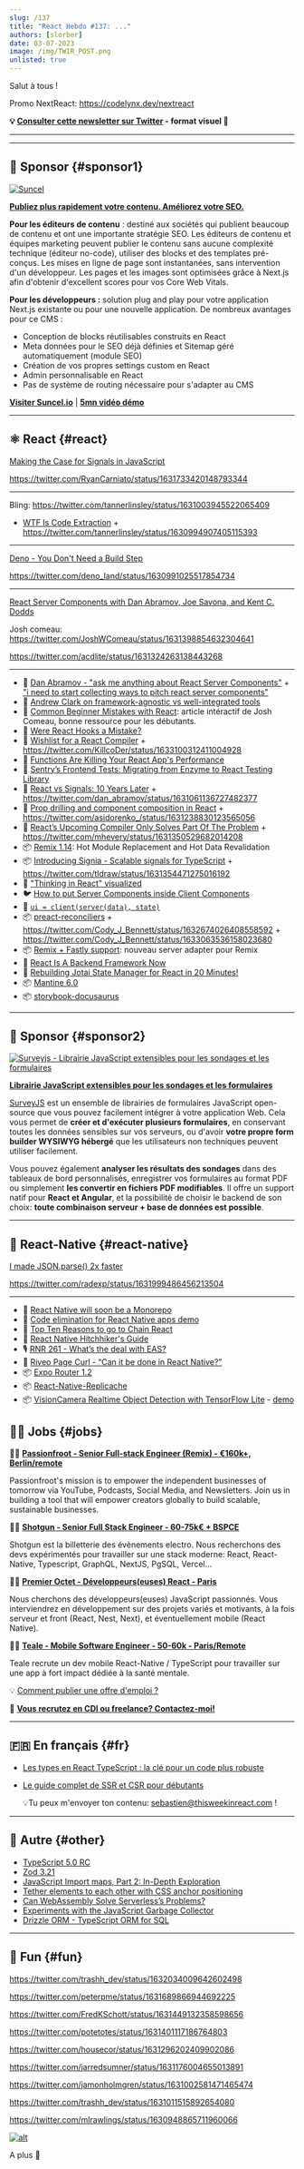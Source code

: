 ```yaml
---
slug: /137
title: "React Hebdo #137: ..."
authors: [slorber]
date: 03-07-2023
image: /img/TWIR_POST.png
unlisted: true
---
```


Salut à tous !

Promo NextReact: https://codelynx.dev/nextreact

<Todo />

<!-- truncate -->

**💡 [Consulter cette newsletter sur Twitter](https://slo.im/thread) - format visuel 🎨**

---


<Support />

---

## 💸 Sponsor {#sponsor1}

[![Suncel](/emails/issues/136/suncel.jpg)](https://suncel.io/)

**[Publiez plus rapidement votre contenu. Améliorez votre SEO.](https://suncel.io/)**

**Pour les éditeurs de contenu** : destiné aux sociétés qui publient beaucoup de contenu et ont une importante stratégie SEO. Les éditeurs de contenu et équipes marketing peuvent publier le contenu sans aucune complexité technique (éditeur no-code), utiliser des blocks et des templates pré-conçus. Les mises en ligne de page sont instantanées, sans intervention d'un développeur. Les pages et les images sont optimisées grâce à Next.js afin d'obtenir d'excellent scores pour vos Core Web Vitals.

**Pour les développeurs :** solution plug and play pour votre application Next.js existante ou pour une nouvelle application. De nombreux avantages pour ce CMS :

- Conception de blocks réutilisables construits en React
- Meta données pour le SEO déjà définies et Sitemap géré automatiquement (module SEO)
- Création de vos propres settings custom en React
- Admin personnalisable en React
- Pas de système de routing nécessaire pour s'adapter au CMS

**[Visiter Suncel.io](https://suncel.io/)** | **[5mn vidéo démo](https://www.youtube.com/watch?v=LUupLEZKp3w)**

---

## ⚛️ React {#react}

[Making the Case for Signals in JavaScript](https://dev.to/this-is-learning/making-the-case-for-signals-in-javascript-4c7i)

https://twitter.com/RyanCarniato/status/1631733420148793344

---

Bling: https://twitter.com/tannerlinsley/status/1631003945522065409

- [WTF Is Code Extraction](https://www.builder.io/blog/wtf-is-code-extraction) + https://twitter.com/tannerlinsley/status/1630994907405115393

---

[Deno - You Don't Need a Build Step](https://deno.com/blog/you-dont-need-a-build-step)

https://twitter.com/deno_land/status/1630991025517854734

---

[React Server Components with Dan Abramov, Joe Savona, and Kent C. Dodds](https://www.youtube.com/watch?v=h7tur48JSaw)

Josh comeau: https://twitter.com/JoshWComeau/status/1631398854632304641

https://twitter.com/acdlite/status/1631324263138443268

---

- 🧵 [Dan Abramov - "ask me anything about React Server Components"](https://twitter.com/dan_abramov/status/1631641431742857216) + ["i need to start collecting ways to pitch react server components"](https://twitter.com/dan_abramov/status/1631885118355718144)
- 🧵 [Andrew Clark on framework-agnostic vs well-integrated tools](https://twitter.com/acdlite/status/1632910367289491459)
- 📜 [Common Beginner Mistakes with React](https://www.joshwcomeau.com/react/common-beginner-mistakes/): article intéractif de Josh Comeau, bonne ressource pour les débutants.
- 📜 [Were React Hooks a Mistake?](https://jakelazaroff.com/words/were-react-hooks-a-mistake/)
- 📜 [Wishlist for a React Compiler](https://electricui.com/blog/wishlist-for-a-react-compiler) + https://twitter.com/KillcoDer/status/1633100312411004928
- 📜 [Functions Are Killing Your React App's Performance](https://unicorn-utterances.com/posts/functions-are-killing-react-performance)
- 📜 [Sentry’s Frontend Tests: Migrating from Enzyme to React Testing Library](https://blog.sentry.io/2023/02/23/sentrys-frontend-tests-migrating-from-enzyme-to-react-testing-library/)
- 📜 [React vs Signals: 10 Years Later](https://dev.to/this-is-learning/react-vs-signals-10-years-later-3k71) + https://twitter.com/dan_abramov/status/1631061136727482377
- 📜 [Prop drilling and component composition in React](https://alexsidorenko.com/blog/react-prop-drilling-composition/) + https://twitter.com/asidorenko_/status/1631238830123565056
- 📜 [React’s Upcoming Compiler Only Solves Part Of The Problem](https://www.builder.io/blog/react-compiler-will-not-solve-prop-drilling) + https://twitter.com/mhevery/status/1631350529682014208
- 📦 [Remix 1.14](https://twitter.com/kentcdodds/status/1631059357654818819): Hot Module Replacement and Hot Data Revalidation
- 📦 [Introducing Signia - Scalable signals for TypeScript](https://tldraw.substack.com/p/introducing-signia) + https://twitter.com/tldraw/status/1631354471275016192
- 🎨 ["Thinking in React" visualized](https://twitter.com/asidorenko_/status/1631967645376315400)
- 🐦 [How to put Server Components inside Client Components](https://twitter.com/dai_shi/status/1631989295866347520)
- 🧵 [`ui = client(server(data), state)`](https://twitter.com/dan_abramov/status/1632535654142713862)
- 📦 [preact-reconciliers](https://github.com/CodyJasonBennett/preact-reconciler) + https://twitter.com/Cody_J_Bennett/status/1632674026408558592 + https://twitter.com/Cody_J_Bennett/status/1633063536158023680
- 📦 [Remix + Fastly support](https://twitter.com/FastlyDevs/status/1631031583523192832): nouveau server adapter pour Remix
- 🎥 [React Is A Backend Framework Now](https://www.youtube.com/watch?v=EhI6wb5nEEs)
- 🎥 [Rebuilding Jotai State Manager for React in 20 Minutes!](https://www.youtube.com/watch?v=gg31JTZmFUw)
- 📦 [Mantine 6.0](https://mantine.dev/changelog/6-0-0/)
- 📦 [storybook-docusaurus](https://github.com/jodyheavener/storybook-docusaurus)

<SubscribeFormEmbed />

---

## 💸 Sponsor {#sponsor2}

[![Surveyjs - Librairie JavaScript extensibles pour les sondages et les formulaires](/emails/issues/136/surveyjs.jpg)](https://surveyjs.io/?utm_source=thisweekinreact&utm_medium=referral)

**[Librairie JavaScript extensibles pour les sondages et les formulaires](https://surveyjs.io/?utm_source=thisweekinreact&utm_medium=referral)**

[SurveyJS](https://surveyjs.io/form-library?utm_source=thisweekinreact&utm_medium=referral) est un ensemble de librairies de formulaires JavaScript open-source que vous pouvez facilement intégrer à votre application Web. Cela vous permet de **créer et d'exécuter plusieurs formulaires**, en conservant toutes les données sensibles sur vos serveurs, ou d'avoir **votre propre form builder WYSIWYG hébergé** que les utilisateurs non techniques peuvent utiliser facilement.

Vous pouvez également **analyser les résultats des sondages** dans des tableaux de bord personnalisés, enregistrer vos formulaires au format PDF ou simplement **les convertir en fichiers PDF modifiables**. Il offre un support natif pour **React et Angular**, et la possibilité de choisir le backend de son choix: **toute combinaison serveur + base de données est possible**.

---

## 📱 React-Native {#react-native}

[I made JSON.parse() 2x faster](https://radex.io/react-native/json-parse/)

https://twitter.com/radexp/status/1631999486456213504

---

- 👀 [React Native will soon be a Monorepo](https://twitter.com/o_kwasniewski/status/1631292628217266176)
- 👀 [Code elimination for React Native apps demo](https://twitter.com/Baconbrix/status/1631749459389431808)
- 📜 [Top Ten Reasons to go to Chain React](https://shift.infinite.red/top-ten-reasons-to-go-to-chain-react-665a93883e4f)
- 🔗 [React Native Hitchhiker's Guide](https://twitter.com/ospfranco/status/1631984862474248193)
- 🎙️ [RNR 261 - What’s the deal with EAS?](https://reactnativeradio.com/episodes/rnr-261-whats-the-deal-with-eas)
- 🎥 [Riveo Page Curl - “Can it be done in React Native?”](https://www.youtube.com/watch?v=xNZCQvtnhIU)
- 📦 [Expo Router 1.2](https://twitter.com/Baconbrix/status/1630969201421582341)
- 📦 [React-Native-Replicache](https://github.com/Braden1996/react-native-replicache/)
- 📦 [VisionCamera Realtime Object Detection with TensorFlow Lite](https://github.com/jaroslawkrol/vision-camera-realtime-object-detection) - [demo](https://twitter.com/mrousavy/status/1631269105796886528)

## 🧑‍💻 Jobs {#jobs}

🧑‍💼 [**Passionfroot - Senior Full-stack Engineer (Remix) - €160k+, Berlin/remote**](https://passionfroot.recruitee.com/o/senior-fullstack-engineer)

Passionfroot's mission is to empower the independent businesses of tomorrow via YouTube, Podcasts, Social Media, and Newsletters. Join us in building a tool that will empower creators globally to build scalable, sustainable businesses.

🧑‍💼 [**Shotgun - Senior Full Stack Engineer - 60-75k€ + BSPCE**](https://shotgun.teamtailor.com/jobs/1981578-senior-full-stack-engineer)

Shotgun est la billetterie des évènements electro. Nous recherchons des devs expérimentés pour travailler sur une stack moderne: React, React-Native, Typescript, GraphQL, NextJS, PgSQL, Vercel...

🧑‍💼 [**Premier Octet - Développeurs(euses) React - Paris**](https://www.premieroctet.com/jobs)

Nous cherchons des développeurs(euses) JavaScript passionnés. Vous interviendrez en développement sur des projets variés et motivants, à la fois serveur et front (React, Nest, Next), et éventuellement mobile (React Native).

🧑‍💼 [**Teale - Mobile Software Engineer - 50-60k - Paris/Remote**](https://sebastienlorber.mylittleteam.com/team/teale/55/719)

Teale recrute un dev mobile React-Native / TypeScript pour travailler sur une app à fort impact dédiée à la santé mentale.

💡 [Comment publier une offre d'emploi ?](https://thisweekinreact.com/fr/sponsor)

🏢 **[Vous recrutez en CDI ou freelance? Contactez-moi!](https://qq4ph6n1rk0.typeform.com/to/qjSZ38dQ#email={{subscriber.email_address}})**

---

## 🇫🇷 En français {#fr}

- [Les types en React TypeScript : la clé pour un code plus robuste](https://www.youtube.com/watch?v=pTw4Fr4vLrY)
- [Le guide complet de SSR et CSR pour débutants](https://www.youtube.com/watch?v=KHRwgK2dnFc)

  💡Tu peux m'envoyer ton contenu: [sebastien@thisweekinreact.com](mailto:sebastien@thisweekinreact.com?subject=Contenu%20en%20fran%C3%A7ais) !

<Todo />

---

## 🔀 Autre {#other}

- [TypeScript 5.0 RC](https://devblogs.microsoft.com/typescript/announcing-typescript-5-0-rc/)
- [Zod 3.21](https://twitter.com/colinhacks/status/1632472849960280064)
- [JavaScript Import maps, Part 2: In-Depth Exploration](https://spidermonkey.dev/blog/2023/03/02/javascript-import-maps-part-2-in-depth-exploration.html)
- [Tether elements to each other with CSS anchor positioning](https://developer.chrome.com/blog/tether-elements-to-each-other-with-css-anchor-positioning/)
- [Can WebAssembly Solve Serverless’s Problems?](https://thenewstack.io/can-webassembly-solve-serverless-problems/)
- [Experiments with the JavaScript Garbage Collector](https://dev.to/codux/experiments-with-the-javascript-garbage-collector-2ae3)
- [Drizzle ORM - TypeScript ORM for SQL](https://github.com/drizzle-team/drizzle-orm)

---

## 🤭 Fun {#fun}

https://twitter.com/trashh_dev/status/1632034009642602498

https://twitter.com/peterpme/status/1631689866944692225

https://twitter.com/FredKSchott/status/1631449132358598656

https://twitter.com/potetotes/status/1631401117186764803

https://twitter.com/housecor/status/1631296202409902086

https://twitter.com/jarredsumner/status/1631176004655013891

https://twitter.com/jamonholmgren/status/1631002581471465474

https://twitter.com/trashh_dev/status/1631011515892654080

https://twitter.com/mlrawlings/status/1630948865711960066

[![alt](/emails/issues/122/meme.jpg)](https://twitter.com/todo)

A plus 👋
